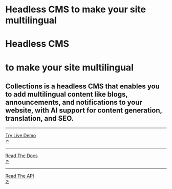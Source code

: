 
<div className="grid grid-cols-1 lg:grid-cols-3 gap-8 mt-8 md:mt-20">
  <div className="cols-span-1 lg:col-span-2">
    <div className="block md:hidden mb-8">
      <h1 className="text-5xl font-black leading-compact">
        <span className="nx-text-primary-600">Headless CMS</span>
        <span> to make your site multilingual</span>
      </h1>
    </div>
    <div className="hidden md:block mb-12">
      <h1 className="text-8xl font-black leading-compact">
        <span className="nx-text-primary-600">Headless CMS</span>
      </h1>
      <h1 className="text-8xl font-black">to make your site multilingual</h1>
    </div>
    <h2 className="text-lg leading-relaxed">
      Collections is a headless CMS that enables you to add multilingual content like blogs,
      announcements, and notifications to your website, with AI support for content generation,
      translation, and SEO.
    </h2>
  </div>
  <div className="mt-4">
    <hr />
    <a
      target="_blank"
      href="https://app.collectionsdemo.live/admin/"
      rel="dofollow"
      className="hover:nx-text-primary-600 hover:underline"
    >
      <div className="flex py-5">
        <div className="flex-auto">Try Live Demo</div>
        <div className="flex-none">↗</div>
      </div>
    </a>
    <hr />
    <a href="docs/home" className="hover:nx-text-primary-600 hover:underline">
      <div className="flex py-5">
        <div className="flex-auto">Read The Docs</div>
        <div className="flex-none">↗</div>
      </div>
    </a>
    <hr />
    <a href="reference/api" className="hover:nx-text-primary-600 hover:underline">
      <div className="flex py-5">
        <div className="flex-auto">Read The API</div>
        <div className="flex-none">↗</div>
      </div>
    </a>
  </div>
</div>
